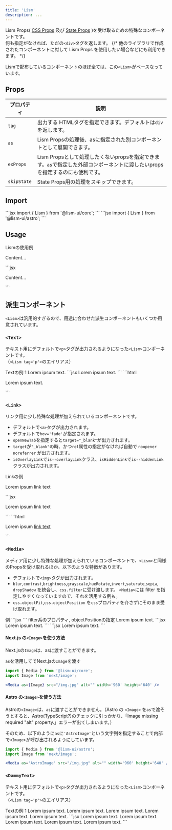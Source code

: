 ```yaml
---
title: 'Lism'
description: ...
---
```


Lism Props( [CSS Props](/docs/props/css-props) 及び [State Props](/docs/props/state-props) )を受け取るための特殊なコンポーネントです。  
何も指定がなければ、ただの`<div>`タグを返します。
{/* 他のライブラリで作成されたコンポーネントに対して Lism Props を使用したい場合などにも利用できます。 */}


Lismで配布しているコンポーネントのほぼ全ては、この`<Lism>`がベースなっています。


## Props

| プロパティ | 説明 |
|---|---|
|`tag`| 出力する HTMLタグを指定できます。デフォルトは`div`を返します。|
|`as`| Lism Propsの処理後、asに指定された別コンポーネントとして展開できます。 |
|`exProps`| Lism Propsとして処理したくないpropsを指定できます。`as`で指定した外部コンポーネントに渡したいpropsを指定するのにも便利です。|
|`skipState`| State Props用の処理をスキップできます。|


## Import

<Preview>
	<PreviewCode slot='tab' label='React'>
```jsx
import { Lism } from '@lism-ui/core';
```
	</PreviewCode>
	<PreviewCode slot='tab' label='Astro'>
```jsx
import { Lism } from '@lism-ui/astro';
```
	</PreviewCode>
</Preview>


## Usage

<Preview>
	<PreviewTitle>Lismの使用例</PreviewTitle>
	<PreviewArea p='30'>
		<Lism p='30' bgc='base-2'>
			<p>Content...</p>
		</Lism>
	</PreviewArea>
	<PreviewCode>
		```jsx
		<Lism p='30' bgc='base-2'>
			<p>Content...</p>
		</Lism>
		```
	</PreviewCode>
</Preview>


## 派生コンポーネント

`<Lism>`は汎用的すぎるので、用途に合わせた派生コンポーネントもいくつか用意されています。


### `<Text>`

テキスト用にデフォルトで`<p>`タグが出力されるようになった`<Lism>`コンポーネントです。  
（`<Lism tag='p'>`のエイリアス）

<Preview>
	<PreviewTitle>Textの例 1</PreviewTitle>
	<PreviewArea p='30'>
		<Text ta='c' fz='xl' lts='l'>Lorem ipsum text.</Text>
	</PreviewArea>
	<PreviewCode slot='tab' label='JSX'>
		```jsx
		<Text ta='c' fz='xl' lts='l'>Lorem ipsum text.</Text>
		```
	</PreviewCode>
	<PreviewCode slot='tab' label='出力されるHTML'>
		```html
		<p class="-ta:c -fz:xl -lts:l">Lorem ipsum text.</p>
		```
	</PreviewCode>
</Preview>


### `<Link>`

リンク用に少し特殊な処理が加えられているコンポーネントです。

- デフォルトで`<a>`タグが出力されます。
- デフォルトで`hov='fade'`が指定されます。
- `openNewTab`を指定すると`target="_blank"`が出力されます。
- `target`が`"_blank"`の時、かつ`rel`属性の指定がなければ自動で `noopener noreferrer` が出力されます。
- `isOverlayLink`で`is--overlayLink`クラス、`isHiddenLink`で`is--hiddenLink`クラスが出力されます。

<Preview>
	<PreviewTitle>Linkの例</PreviewTitle>
	<PreviewArea resize p={20}>
		<p>Lorem ipsum <Link href='###' openNewTab>link text</Link></p>
	</PreviewArea>
	<PreviewCode slot='tab' label='JSX'>
		```jsx
		<p>Lorem ipsum <Link href='###' openNewTab>link text</Link></p>
		```
	</PreviewCode>
	<PreviewCode slot='tab' label='出力されるHTML'>
		```html
		<p>Lorem ipsum <a href="###" target="_blank" rel="noopener noreferrer" class="-hov:fade"> link text </a></p>
		```
	</PreviewCode>
</Preview>



### `<Media>`

メディア用に少し特殊な処理が加えられているコンポーネントで、`<Lism>`と同様のPropsを受け取れるほか、以下のような特徴があります。

- デフォルトで`<img>`タグが出力されます。
- `blur`,`contrast`,`brightness`,`grayscale`,`hueRotate`,`invert`,`saturate`,`sepia`, `dropShadow` を統合し、`css.filter`に受け渡します。
`<Media>`には filter を指定しやすくなっていますので、それを活用する例も。
- `css.objectFit`,`css.objectPosition` を`css`プロパティを介さずにそのまま受け取れます。


<Preview>
	<PreviewTitle>
		例
	</PreviewTitle>
	<PreviewArea resize>
		<Media src='/img/img-2.jpg' alt='' width='960' height='640' />
	</PreviewArea>
	<PreviewCode slot='tab' label='JSX'>
		```jsx
		<Media src='/img/img-2.jpg' alt='' width='960' height='640' />
		```
	</PreviewCode>
</Preview>

<Preview>
	<PreviewTitle>
		filter系のプロパティ, objectPositionの指定
	</PreviewTitle>
	<PreviewArea resize>
		<Frame tag='figure' aspect='16/9'>
			<Media contrast={1.1} saturate={0.2} objectPosition='50% 70%' src='/img/img-2.jpg' alt='' width='960' height='640' />
			<Text tag='figcaption' pos='a' z='1' b='0' p='5' w='100%' c='white' ta='c' lts='l'>Lorem ipsum text.</Text>
		</Frame>
	</PreviewArea>
	<PreviewCode slot='tab' label='JSX'>
		```jsx
		<Frame tag='figure' aspect='16/9'>
			<Media contrast={1.1} saturate={0.2} objectPosition='50% 70%' src='/img/img-2.jpg' alt='' width='960' height='640' />
			<Text tag='figcaption' pos='a' z='1' b='0' p='5' w='100%' c='white' ta='c' lts='l'>Lorem ipsum text.</Text>
		</Frame>
		```
	</PreviewCode>
	<PreviewCode slot='tab' label='この書き方と同じ'>
		```jsx
		<Frame tag='figure' aspect='16/9'>
			<Media css={{filter:'contrast(1.1) saturate(0.2)', objectPosition:'50% 70%'}} src='/img/img-2.jpg' alt='' width='960' height='640' />
			<Text tag='figcaption' pos='a' z='1' b='0' p='5' w='100%' c='white' ta='c' lts='l'>Lorem ipsum text.</Text>
		</Frame>
		```
	</PreviewCode>
</Preview>




#### Next.js の`<Image>`を使う方法

Next.jsの`Image`は、asに渡すことができます。

<PreviewTitle>`as`を活用してでNext.jsの`Image`を渡す</PreviewTitle>
```jsx "as={Image}"
import { Media } from '@lism-ui/core';
import Image from 'next/image';

<Media as={Image} src="/img.jpg" alt="" width='960' height='640' />
```

#### Astro の`<Image>`を使う方法

Astroの`<Image>`は、`as`に渡すことができません。（Astro の `<Image>` を`as`で渡そうとすると、Astro(TypeScript?)のチェックに引っかかり、「Image missing required "alt" property.」エラーが出てしまいます。）


そのため、以下のように`as`に`'AstroImage'`という文字列を指定することで内部で`<Image>`が呼び出されるようにしています。

```jsx "as='AstroImage'"
import { Media } from '@lism-ui/astro';
import Image from 'next/image';

<Media as='AstroImage' src="/img.jpg" alt="" width='960' height='640' />
```



### `<DammyText>`

テキスト用にデフォルトで`<p>`タグが出力されるようになった`<Lism>`コンポーネントです。  
（`<Lism tag='p'>`のエイリアス）

<Preview>
	<PreviewTitle>Textの例 1</PreviewTitle>
	<PreviewArea p='30'>
		<DammyText lang='ja' length='xs'>Lorem ipsum text.</DammyText>
		<DammyText lang='ja' length='s'>Lorem ipsum text.</DammyText>
		<DammyText lang='ja'>Lorem ipsum text.</DammyText>
		<DammyText lang='ja' length='l'>Lorem ipsum text.</DammyText>
		<DammyText lang='ja' length='xl'>Lorem ipsum text.</DammyText>
	</PreviewArea>
	<PreviewCode>
		```jsx
		<DammyText lang='ja' length='xs'>Lorem ipsum text.</DammyText>
		<DammyText lang='ja' length='s'>Lorem ipsum text.</DammyText>
		<DammyText lang='ja'>Lorem ipsum text.</DammyText>
		<DammyText lang='ja' length='l'>Lorem ipsum text.</DammyText>
		<DammyText lang='ja' length='xl'>Lorem ipsum text.</DammyText>
		```
	</PreviewCode>
</Preview>
